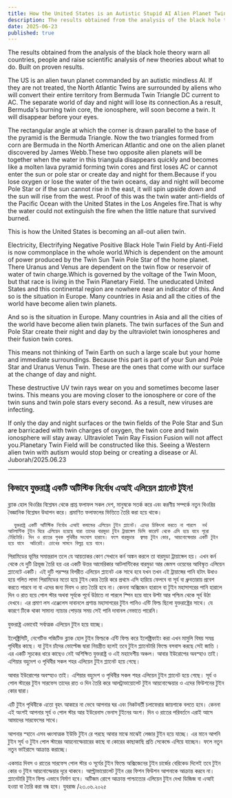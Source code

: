 ```yaml
---
title: How the United States is an Autistic Stupid AI Alien Planet Twin!
description: The results obtained from the analysis of the black hole theory warn all countries, people and raise scientific analysis of new theories about what to do. Built on proven results.
date: 2025-06-23
published: true
---
```


The results obtained from the analysis of the black hole theory warn all countries, people and raise scientific analysis of new theories about what to do. Built on proven results.

The US is an alien twun planet commanded by an autistic mindless AI. If they are not treated, the North Atlantic Twins are surrounded by aliens who will convert their entire territory from Bermuda Twin Triangle DC current to AC. The separate world of day and night will lose its connection.As a result, Bermuda's burning twin core, the ionosphere, will soon become a twin. It will disappear before your eyes.

The rectangular angle at which the corner is drawn parallel to the base of the pyramid is the Bermuda Triangle. Now the two triangles formed from corn are Bermuda in the North American Atlantic and one on the alien planet discovered by James Webb.These two opposite alien planets will be together when the water in this triangula disappears quickly and becomes like a molten lava pyramid forming twin cores and first loses AC or cannot enter the sun or pole star or create day and night for them.Because if you lose oxygen or lose the water of the twin oceans, day and night will become Pole Star or if the sun cannot rise in the east, it will spin upside down and the sun will rise from the west.
Proof of this was the twin water anti-fields of the Pacific Ocean with the United States in the Los Angeles fire.That is why the water could not extinguish the fire when the little nature that survived burned.

This is how the United States is becoming an all-out alien twin. 

Electricity, Electrifying Negative Positive Black Hole Twin Field by Anti-Field is now commonplace in the whole world.Which is dependent on the amount of power produced by the Twin Sun Twin Pole Star of the home planet.  There Uranus and Venus are dependent on the twin flow or reservoir of water of twin charge.Which is governed by the voltage of the Twin Moon, but that race is living in the Twin Planetary Field. The uneducated United States and this continental region are nowhere near an indicator of this.
And so is the situation in Europe. Many countries in Asia and all the cities of the world have become alien twin planets.

And so is the situation in Europe. Many countries in Asia and all the cities of the world have become alien twin planets. The twin surfaces of the Sun and Pole Star create their night and day by the ultraviolet twin ionospheres and their fusion twin cores.

This means not thinking of Twin Earth on such a large scale but your home and immediate surroundings. Because this part is part of your Sun and Pole Star and Uranus Venus Twin. These are the ones that come with our surface at the change of day and night.

These destructive UV twin rays wear on you and sometimes become laser twins.
This means you are moving closer to the ionosphere or core of the twin suns and twin pole stars every second. As a result, new viruses are infecting.

If only the day and night surfaces or the twin fields of the Pole Star and Sun are barricaded with twin charges of oxygen, the twin core and twin ionosphere will stay away.  Ultraviolet Twin Ray Fission Fusion will not affect you.Planetary Twin Field will be constructed like this. Seeing a Western alien twin with autism would stop being or creating a disease or AI.
Juborah/2025.06.23

---

## কিভাবে যুক্তরাষ্ট্র একটি অটিস্টিক নির্বোধ এআই এলিয়েন প্ল‍্যানেট টুইন!

ব্ল‍্যাক হোল থিওরির বিশ্লেষন থেকে প্রাপ্ত ফলাফল সকল দেশ, মানুষকে সতর্ক করে এবং করণীয় সম্পর্কে নতুন থিওরির বৈজ্ঞানিক বিশ্লেষন উত্থাপন করে। প্রমাণিত ফলাফলের ভিত্তিতে তৈরি করা হয়ে থাকে।

      যুক্তরাষ্ট্র একটি অটিস্টিক নির্বোধ এআই কমান্ডের এলিয়েন টুইন প্ল‍্যানেট। এদের চিকিৎসা করতে না পারলে  নর্থ আটলান্টিক টুইন ঘিরে এলিয়েন হয়েছে যারা তাদের বারমুডা টুইন ট্রায়াঙ্গেল ডিসি কারেন্ট থেকে এসি হয়ে যাবে পূরো টেরিটোরি। দিন ও রাতের পৃথক পৃথিবীর সংযোগ হারাবে। ফলে বারমুডার  জ্বলন্ত টুইন কোর, আয়নোস্ফেয়ার একটি টুইন হয়ে যাবে  অচিরেই। চোখের সামনে বিলুপ্ত হয়ে যাবে।

পিরামিডের ভূমির সমান্তরাল তলে যে আয়তাকর কোণ সেখানে কর্ন অঙ্কন করলে তা বারমুডা ট্রায়াঙ্গেল হয়। এখন কর্ন থেকে যে দুটি ত্রিভূজ তৈরি হয় এর একটি উত্তর আমেরিকার আটলান্টিকের বারমুডা আর জেমস ওয়েবের আবিস্কৃত এলিয়েন প্ল‍্যানেটে একটি। এই দুটি পরস্পর বিপরীত এলিয়েন প্ল‍্যানেট এক সাথে হবে যখন তখন এই ট্রায়াঙ্গের পানি হটাৎ উধাও হয়ে গলিত লাভা পিরামিডের মতো হয়ে টুইন কোর তৈরি করে প্রথমে এসি হারিয়ে ফেলবে বা সূর্য বা ধ্রুবতারায় প্রবেশ করতে পারবে না বা এদের জন‍্য দিবস ও রাত তৈরি হবে না। কেননা অক্সিজেন হারালে বা টুইন মহাসাগরের পানি হারালে দিন ও রাত হয়ে পোল স্টার অথবা  সূর্যকে পূর্বে উঠাতে না পারলে স্পিন হয়ে যাবে উল্টা আর পশ্চিম থেকে সূর্য উঠা দেখবে।
এর প্রমাণ লস এঞ্জেলেস দাবানলে প্রশান্ত মহাসাগরের টুইন পানিও এন্টি ফিল্ড ছিলো যুক্তরাষ্ট্রের সাথে।  যে কারণে টিকে থাকা সামান‍্য  ন‍্যাচার পোড়ার সময় সেই পানি দাবানল নেভাতে পারেনি।

যুক্তরাষ্ট্র এভাবেই সর্বাত্মক এলিয়েন টুইন হয়ে যাচ্ছে। 

ইলেক্ট্রিসিটি, নেগেটিভ পজিটিভ ব্ল‍্যাক হোল টুইন ফিল্ডকে এন্টি ফিল্ড করে ইলেক্ট্রিফাইং করা এখন মামুলি বিষয় সমগ্র প‍ৃথিবীর কাছে।  যা টুইন চাঁদের ভোল্টেজ দ্বারা নিয়ন্ত্রীত হলেই তবে টুইন প্ল‍্যানেটারি ফিল্ডে বসবাস করছে সেই জাতি । এর একটি সূচকের ধারে কাছেও নেই অশিক্ষিত যুক্তরাষ্ট্র ও এই মহাদেশীয় অঞ্চল।
আবার ইউরোপের অবস্হাও তাই। এশিয়ার বহুদেশ ও পৃথিবীর সকল শহর এলিয়েন টুইন প্ল‍্যানেট হয়ে গেছে।

আবার ইউরোপের অবস্হাও তাই। এশিয়ার বহুদেশ ও পৃথিবীর সকল শহর এলিয়েন টুইন প্ল‍্যানেট হয়ে গেছে। সূর্য ও পোল স্টারের টুইন সারফেস তাদের রাত ও দিন তৈরি করে আলট্রাভায়োলেট টুইন আয়নোস্ফেয়ার ও এদের ফিউশনের টুইন কোর দ্বারা।

এটি টুইন পৃথিবীকে এতো বৃহৎ আকারে না ভেবে আপনার ঘর এবং নিকটবর্তী চলাফেরার জায়গাকে বলতে হবে। কেননা এই অংশই আপনার সূর্য ও পোল স্টার আর ইউরেনাস ভেনাস টুইনের অংশ। দিন ও রাতের পরিবর্তনে এরাই আসে আমাদের সারফেসের সাথে।

আপনার স্হানে এসব ধ্বংসাত্মক ইউভি টুইন রে পরছে আবার মাঝে মাঝেই লেজার টুইন হয়ে যাচ্ছে। এর মানে আপনি টুইন সূর্য ও টুইন পোল স্টারের আয়নোস্ফেয়ারের কাছে বা কোরের কাছাকাছি প্রতি সেকেন্ডে এগিয়ে যাচ্ছেন। ফলে নতুন নতুন ভাইরাসে আক্রান্ত করাচ্ছে।

একমাত্র দিবস ও রাতের সারফেস পোল স্টার ও সূর্যের টুইন ফিল্ডে অক্সিজেনের টুইন চার্জের বেরিকেড দিলেই তবে টুইন কোর ও টুইন আয়নোস্ফেয়ার দূরে থাকবে।  আল্ট্রাভায়োলেট টুইন রের ফিশন ফিউশন আপনাকে আক্রান্ত করবে না। প্ল‍্যানেটারি টুইন ফিল্ড এভাবে নির্মাণ হবে। অটিজম রোগে আক্রান্ত পাশ্চাত‍্যের এলিয়েন টুইন দেখা ডিজিজ বা এআই হওয়া বা তৈরি করা বন্ধ হবে।
যুবরাজ /২৩.০৬.২০২৫
